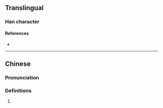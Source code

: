 {{character info/new}}
==Translingual==

===Han character===
{{Han char|rn=9|rad=人|as=12|sn=14|four=21299|canj=OMWD,XOMWD|ids=⿰亻粟}}

====References====
* {{Han ref|kx=0118.051|hdz=10217.170|uh=50F3|ud=20723|bh=E0F4|bd=57588}}

----

==Chinese==
{{zh-forms}}

===Pronunciation===
{{zh-pron
|m=sù
|c=suk1
}}

===Definitions===
{{zh-hanzi}}

# {{zh-only|傈僳}}